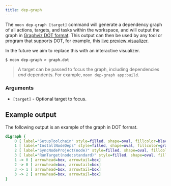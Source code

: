 ```yaml
---
title: dep-graph
---
```


The `moon dep-graph [target]` command will generate a dependency graph of all actions, targets, and
tasks within the workspace, and will output the graph in
[Graphviz DOT format](https://graphviz.org/doc/info/lang.html). This output can then be used by any
tool or program that supports DOT, for example, this
[live preview visualizer](https://dreampuf.github.io/GraphvizOnline).

In the future we aim to replace this with an interactive visualizer.

```shell
$ moon dep-graph > graph.dot
```

> A target can be passed to focus the graph, including dependencies _and_ dependents. For example,
> `moon dep-graph app:build`.

### Arguments

- `[target]` - Optional target to focus.

## Example output

The following output is an example of the graph in DOT format.

```dot
digraph {
    0 [ label="SetupToolchain" style=filled, shape=oval, fillcolor=black, fontcolor=white]
    1 [ label="InstallNodeDeps" style=filled, shape=oval, fillcolor=gray, fontcolor=black]
    2 [ label="SyncNodeProject(node)" style=filled, shape=oval, fillcolor=gray, fontcolor=black]
    3 [ label="RunTarget(node:standard)" style=filled, shape=oval, fillcolor=gray, fontcolor=black]
    1 -> 0 [ arrowhead=box, arrowtail=box]
    2 -> 0 [ arrowhead=box, arrowtail=box]
    3 -> 1 [ arrowhead=box, arrowtail=box]
    3 -> 2 [ arrowhead=box, arrowtail=box]
}
```
